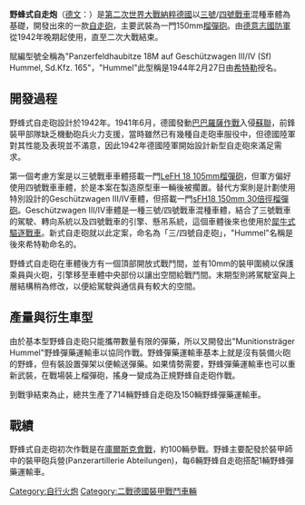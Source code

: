 {{Unreferenced |time=2017-04-24T00:07:04+00:00 }}
{{noteTA
|G1=Military
|1=zh-hans:毫米;zh-hk:毫米;zh-tw:公釐;
|2=zh-hans:米;zh-hk:米;zh-tw:公尺;
|3=zh-hans:坦克;zh-hk:坦克;zh-tw:戰車;
|4=zh-hans:主战坦克;zh-hk:主戰坦克;zh-tw:主力戰車;
|5=zh-hans:自行反坦克炮;zh-hk:驅逐戰車;zh-tw:驅逐戰車;
|6=zh-hans:步兵战车;zh-hk:步兵戰車;zh-tw:步兵戰車;
|7=zh-hans:轻型坦克;zh-hk:輕型坦克;zh-tw:輕戰車;
|8=zh-hans:中型坦克;zh-hk:中型坦克;zh-tw:中戰車;
|9=zh-hans:重型坦克;zh-hk:重型坦克;zh-tw:重戰車;
}}
{{Infobox weapon
|is_vehicle=yes
|圖片=[[File:SdKfz165.jpg|300px]]
|照片說明=德國明斯特裝甲兵博物館收藏的野蜂式自走砲
|名稱=野蜂式自走砲 [[File:Flag_of_Germany_1933.svg|30px]]<br /><small>{{lang|de|Hummel}}</small>
|乘員=6人 (駕駛1人，砲班5人)
|長度=7.17 m
|闊度=2.97 m
|高度=2.81 m
|重量=24 噸
|裝甲=10 ~ 30mm
|主要=[[SFH_18榴彈砲|sFH18 L/30 150mm 30倍徑榴彈砲]] X 1 <br />18發砲彈
|次要=[[MG_34|MG 34]] 7.92mm 機槍 X 1 <br />600發子彈
|引擎=V12 [[梅巴赫|梅巴赫]]HL120 P30發動機
|引擎馬力=296匹
|懸掛=葉片彈簧式
|平地時速=42公里/小時
|馬力/重量=12.5匹/噸
|行動=215公里
}}
'''野蜂式自走炮'''（[[德文|德文]]：{{lang|de|Hummel}}）是[[第二次世界大戰|第二次世界大戰]][[納粹德國|納粹德國]]以[[三號坦克|三號]]/[[四號坦克|四號戰車]]混種車體為基礎，開發出來的一款[[自走砲|自走砲]]，主要武裝為一門150mm[[榴彈砲|榴彈砲]]。由[[德意志國防軍|德意志國防軍]]從1942年晚期起使用，直至二次大戰結束。

賦編型號全稱為"Panzerfeldhaubitze 18M auf Geschützwagen III/IV (Sf) Hummel, Sd.Kfz. 165"，"Hummel"此型稱是1944年2月27日由[[希特勒|希特勒]]授名。

== 開發過程 ==
野蜂式自走砲設計於1942年。1941年6月，德國發動[[巴巴羅薩作戰|巴巴羅薩作戰]]入侵[[蘇聯|蘇聯]]，前鋒裝甲部隊缺乏機動砲兵火力支援，當時雖然已有幾種自走砲車服役中，但德國陸軍對其性能及表現並不滿意，因此1942年德國陸軍開始設計新型自走砲來滿足需求。

第一個考慮方案是以三號戰車車體搭載一門[[LeFH_18榴彈炮|LeFH 18 105mm榴彈砲]]，但軍方偏好使用四號戰車車體，於是本案在製造原型車一輛後被擱置。替代方案則是計劃使用特別設計的Geschützwagen III/IV車體，但搭載一門[[SFH_18榴彈砲|sFH18 150mm 30倍徑榴彈砲]]。Geschützwagen III/IV車體是一種三號/四號戰車混種車體，結合了三號戰車的駕駛、轉向系統以及四號戰車的引擎、懸吊系統，這個車體後來也使用於[[犀牛式驅逐戰車|犀牛式驅逐戰車]]。新式自走砲就以此定案，命名為「三/四號自走砲」，"Hummel"名稱是後來希特勒命名的。

野蜂式自走砲在車體後方有一個頂部開放式戰鬥間，並有10mm的裝甲圍繞以保護乘員與火砲，引擎移至車體中央部份以讓出空間給戰鬥間。末期型則將駕駛室與上層結構稍為修改，以便給駕駛與通信員有較大的空間。

== 產量與衍生車型 ==
由於基本型野蜂自走砲只能攜帶數量有限的彈藥，所以又開發出"Munitionsträger Hummel"野蜂彈藥運輸車以協同作戰。野蜂彈藥運輸車基本上就是沒有裝備火砲的野蜂，但有裝設置彈架以便輸送彈藥。如果情勢需要，野蜂彈藥運輸車也可以重新武裝，在戰場裝上榴彈砲，搖身一變成為正規野蜂自走砲作戰。

到戰爭結束為止，總共生產了714輛野蜂自走砲及150輛野蜂彈藥運輸車。

== 戰績 ==
野蜂式自走砲初次作戰是在[[庫爾斯克會戰|庫爾斯克會戰]]，約100輛參戰。野蜂主要配發於裝甲師中的裝甲砲兵營(Panzerartillerie Abteilungen)，每6輛野蜂自走砲搭配1輛野蜂彈藥運輸車。
{{二次大戰德軍AFVs}}

[[Category:自行火炮|Category:自行火炮]]
[[Category:二戰德國裝甲戰鬥車輛|Category:二戰德國裝甲戰鬥車輛]]